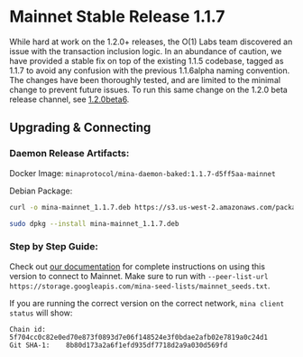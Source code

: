 
# Mainnet Stable Release 1.1.7

While hard at work on the 1.2.0+ releases, the O(1) Labs team discovered an issue with the transaction inclusion logic. In an abundance of caution, we have provided a stable fix on top of the existing 1.1.5 codebase, tagged as 1.1.7 to avoid any confusion with the previous 1.1.6alpha naming convention. The changes have been thoroughly tested, and are limited to the minimal change to prevent future issues. To run this same change on the 1.2.0 beta release channel, see [1.2.0beta6](/releases/1.2.0beta6).

## Upgrading & Connecting

### Daemon Release Artifacts:

Docker Image:
`minaprotocol/mina-daemon-baked:1.1.7-d5ff5aa-mainnet`

Debian Package:

```bash
curl -o mina-mainnet_1.1.7.deb https://s3.us-west-2.amazonaws.com/packages.o1test.net/pool/unstable/m/mi/mina-mainnet_1.1.5%2B-feature-tweak-d5ff5aa.deb

sudo dpkg --install mina-mainnet_1.1.7.deb
```

### Step by Step Guide:

Check out [our documentation](https://docs.minaprotocol.com/en/using-mina/connecting) for complete instructions on using this version to connect to Mainnet. Make sure to run with `--peer-list-url https://storage.googleapis.com/mina-seed-lists/mainnet_seeds.txt`.

If you are running the correct version on the correct network, `mina client status` will show:

```
Chain id:     5f704cc0c82e0ed70e873f0893d7e06f148524e3f0bdae2afb02e7819a0c24d1
Git SHA-1:    8b80d173a2a6f1efd935df7718d2a9a030d569fd
```
